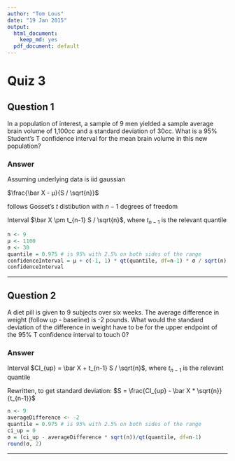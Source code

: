```yaml
---
author: "Tom Lous"
date: "19 Jan 2015"
output:
  html_document:
    keep_md: yes
  pdf_document: default
---
```


# Quiz 3
## Question 1

In a population of interest, a sample of 9 men yielded a sample average brain volume of 1,100cc and a standard deviation of 30cc. What is a 95% Student's T confidence interval for the mean brain volume in this new population?

### Answer

Assuming underlying data is iid gaussian

$\frac{\bar X - μ}{S / \sqrt{n}}$

follows Gosset's $t$ distibution with $n-1$ degrees of freedom

Interval $\bar X \pm t_{n-1} S / \sqrt{n}$, where $t_{n-1}$ is the relevant quantile

```r
n <- 9
μ <- 1100
σ <- 30
quantile = 0.975 # is 95% with 2.5% on both sides of the range
confidenceInterval = μ + c(-1, 1) * qt(quantile, df=n-1) * σ / sqrt(n) 
confidenceInterval
```

---

## Question 2

A diet pill is given to 9 subjects over six weeks. The average difference in weight (follow up - baseline) is -2 pounds. What would the standard deviation of the difference in weight have to be for the upper endpoint of the 95% T confidence interval to touch 0?

### Answer

Interval $CI_{up} = \bar X + t_{n-1} S / \sqrt{n}$, where $t_{n-1}$ is the relevant quantile

Rewritten, to get standard deviation: $S = \frac{CI_{up} - \bar X * \sqrt{n}}{t_{n-1}}$

```r
n <- 9
averageDifference <- -2
quantile = 0.975 # is 95% with 2.5% on both sides of the range
ci_up = 0
σ = (ci_up - averageDifference * sqrt(n))/qt(quantile, df=n-1)
round(σ, 2)
```

---